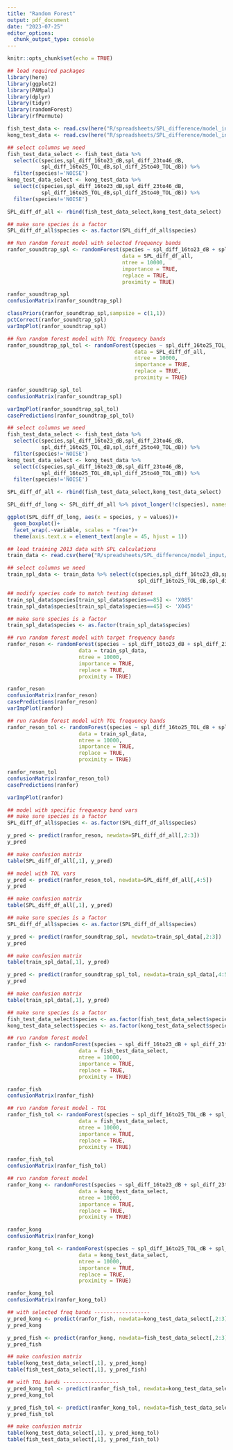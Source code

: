 ```yaml
---
title: "Random Forest"
output: pdf_document
date: "2023-07-25"
editor_options: 
  chunk_output_type: console
---
```


```r
knitr::opts_chunk$set(echo = TRUE)
```

```r
## load required packages
library(here)
library(ggplot2)
library(PAMpal)
library(dplyr)
library(tidyr)
library(randomForest)
library(rfPermute)
```

```r
fish_test_data <- read.csv(here("R/spreadsheets/SPL_difference/model_input/testing_fish_data_spl_diff_0kHz_highpass.csv"))
kong_test_data <- read.csv(here("R/spreadsheets/SPL_difference/model_input/testing_kong_data_spl_diff_0kHz_highpass.csv"))

## select columns we need
fish_test_data_select <- fish_test_data %>% 
  select(c(species,spl_diff_16to23_dB,spl_diff_23to46_dB,
           spl_diff_16to25_TOL_dB,spl_diff_25to40_TOL_dB)) %>%
  filter(species!='NOISE')
kong_test_data_select <- kong_test_data %>% 
  select(c(species,spl_diff_16to23_dB,spl_diff_23to46_dB,
           spl_diff_16to25_TOL_dB,spl_diff_25to40_TOL_dB)) %>% 
  filter(species!='NOISE')

SPL_diff_df_all <- rbind(fish_test_data_select,kong_test_data_select)
```

```r
## make sure species is a factor
SPL_diff_df_all$species <- as.factor(SPL_diff_df_all$species)

## Run random forest model with selected frequency bands
ranfor_soundtrap_spl <- randomForest(species ~ spl_diff_16to23_dB + spl_diff_23to46_dB,
                                     data = SPL_diff_df_all, 
                                     ntree = 10000, 
                                     importance = TRUE,
                                     replace = TRUE, 
                                     proximity = TRUE)

ranfor_soundtrap_spl
confusionMatrix(ranfor_soundtrap_spl)

classPriors(ranfor_soundtrap_spl,sampsize = c(1,1))
pctCorrect(ranfor_soundtrap_spl)
varImpPlot(ranfor_soundtrap_spl)

## Run random forest model with TOL frequency bands
ranfor_soundtrap_spl_tol <- randomForest(species ~ spl_diff_16to25_TOL_dB + spl_diff_25to40_TOL_dB,
                                         data = SPL_diff_df_all, 
                                         ntree = 10000, 
                                         importance = TRUE,
                                         replace = TRUE, 
                                         proximity = TRUE)

ranfor_soundtrap_spl_tol
confusionMatrix(ranfor_soundtrap_spl)

varImpPlot(ranfor_soundtrap_spl_tol)
casePredictions(ranfor_soundtrap_spl_tol)

```

```r
## select columns we need
fish_test_data_select <- fish_test_data %>% 
  select(c(species,spl_diff_16to23_dB,spl_diff_23to46_dB,
           spl_diff_16to25_TOL_dB,spl_diff_25to40_TOL_dB)) %>%
  filter(species!='NOISE')
kong_test_data_select <- kong_test_data %>% 
  select(c(species,spl_diff_16to23_dB,spl_diff_23to46_dB,
           spl_diff_16to25_TOL_dB,spl_diff_25to40_TOL_dB)) %>% 
  filter(species!='NOISE')

SPL_diff_df_all <- rbind(fish_test_data_select,kong_test_data_select)

SPL_diff_df_long <- SPL_diff_df_all %>% pivot_longer(!c(species), names_to = "variable", values_to = "values")

ggplot(SPL_diff_df_long, aes(x = species, y = values))+
  geom_boxplot()+
  facet_wrap(.~variable, scales = "free")+
  theme(axis.text.x = element_text(angle = 45, hjust = 1))

```

```r
## load training 2013 data with SPL calculations
train_data <- read.csv(here("R/spreadsheets/SPL_difference/model_input/training_data_spl_diff.csv"))

## select columns we need
train_spl_data <- train_data %>% select(c(species,spl_diff_16to23_dB,spl_diff_23to46_dB,
                                          spl_diff_16to25_TOL_dB,spl_diff_25to40_TOL_dB))

## modify species code to match testing dataset
train_spl_data$species[train_spl_data$species==85] <- 'X085'
train_spl_data$species[train_spl_data$species==45] <- 'X045'

## make sure species is a factor
train_spl_data$species <- as.factor(train_spl_data$species)

## run random forest model with target frequency bands
ranfor_reson <- randomForest(species ~ spl_diff_16to23_dB + spl_diff_23to46_dB, 
                       data = train_spl_data, 
                       ntree = 10000, 
                       importance = TRUE,
                       replace = TRUE, 
                       proximity = TRUE)

ranfor_reson
confusionMatrix(ranfor_reson)
casePredictions(ranfor_reson)
varImpPlot(ranfor)

## run random forest model with TOL frequency bands
ranfor_reson_tol <- randomForest(species ~ spl_diff_16to25_TOL_dB + spl_diff_25to40_TOL_dB, 
                       data = train_spl_data, 
                       ntree = 10000, 
                       importance = TRUE,
                       replace = TRUE, 
                       proximity = TRUE)

ranfor_reson_tol
confusionMatrix(ranfor_reson_tol)
casePredictions(ranfor)

varImpPlot(ranfor)

```

```r
## model with specific frequency band vars
## make sure species is a factor
SPL_diff_df_all$species <- as.factor(SPL_diff_df_all$species)

y_pred <- predict(ranfor_reson, newdata=SPL_diff_df_all[,2:3])
y_pred

## make confusion matrix
table(SPL_diff_df_all[,1], y_pred)

## model with TOL vars
y_pred <- predict(ranfor_reson_tol, newdata=SPL_diff_df_all[,4:5])
y_pred

## make confusion matrix
table(SPL_diff_df_all[,1], y_pred)

```

```r
## make sure species is a factor
SPL_diff_df_all$species <- as.factor(SPL_diff_df_all$species)

y_pred <- predict(ranfor_soundtrap_spl, newdata=train_spl_data[,2:3])
y_pred

## make confusion matrix
table(train_spl_data[,1], y_pred)

y_pred <- predict(ranfor_soundtrap_spl_tol, newdata=train_spl_data[,4:5])
y_pred

## make confusion matrix
table(train_spl_data[,1], y_pred)

```

```r
## make sure species is a factor
fish_test_data_select$species <- as.factor(fish_test_data_select$species)
kong_test_data_select$species <- as.factor(kong_test_data_select$species)

## run random forest model
ranfor_fish <- randomForest(species ~ spl_diff_16to23_dB + spl_diff_23to46_dB, 
                       data = fish_test_data_select, 
                       ntree = 10000, 
                       importance = TRUE,
                       replace = TRUE, 
                       proximity = TRUE)

ranfor_fish
confusionMatrix(ranfor_fish)

## run random forest model - TOL
ranfor_fish_tol <- randomForest(species ~ spl_diff_16to25_TOL_dB + spl_diff_25to40_TOL_dB, 
                       data = fish_test_data_select, 
                       ntree = 10000, 
                       importance = TRUE,
                       replace = TRUE, 
                       proximity = TRUE)

ranfor_fish_tol
confusionMatrix(ranfor_fish_tol)

## run random forest model
ranfor_kong <- randomForest(species ~ spl_diff_16to23_dB + spl_diff_23to46_dB, 
                       data = kong_test_data_select, 
                       ntree = 10000, 
                       importance = TRUE,
                       replace = TRUE, 
                       proximity = TRUE)

ranfor_kong
confusionMatrix(ranfor_kong)

ranfor_kong_tol <- randomForest(species ~ spl_diff_16to25_TOL_dB + spl_diff_25to40_TOL_dB, 
                       data = kong_test_data_select, 
                       ntree = 10000, 
                       importance = TRUE,
                       replace = TRUE, 
                       proximity = TRUE)

ranfor_kong_tol
confusionMatrix(ranfor_kong_tol)

```

```r
## with selected freq bands ------------------
y_pred_kong <- predict(ranfor_fish, newdata=kong_test_data_select[,2:3])
y_pred_kong

y_pred_fish <- predict(ranfor_kong, newdata=fish_test_data_select[,2:3])
y_pred_fish

## make confusion matrix
table(kong_test_data_select[,1], y_pred_kong)
table(fish_test_data_select[,1], y_pred_fish)

## with TOL bands ------------------
y_pred_kong_tol <- predict(ranfor_fish_tol, newdata=kong_test_data_select[,4:5])
y_pred_kong_tol

y_pred_fish_tol <- predict(ranfor_kong_tol, newdata=fish_test_data_select[,4:5])
y_pred_fish_tol

## make confusion matrix
table(kong_test_data_select[,1], y_pred_kong_tol)
table(fish_test_data_select[,1], y_pred_fish_tol)
```

